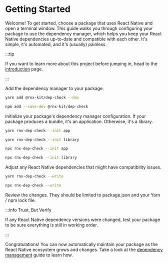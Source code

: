 
# Getting Started

Welcome! To get started, choose a package that uses React Native and open a
terminal window. This guide walks you through configuring your package to use
the dependency manager, which helps you keep your React Native dependencies
up-to-date and compatible with each other. It's simple, it's automated, and it's
(usually) painless.

:::tip

If you want to learn more about this project before jumping in, head to the
[introduction](/docs/introduction) page.

:::

Add the dependency manager to your package.

<Tabs groupId="package-manager">
<TabItem value="yarn" label="Yarn" default>

```sh
yarn add @rnx-kit/dep-check --dev
```

</TabItem>
<TabItem value="npm" label="npm">

```sh
npm add --save-dev @rnx-kit/dep-check
```

</TabItem>
</Tabs>

Initialize your package's dependency manager configuration. If your package
produces a bundle, it's an application. Otherwise, it's a library.

<Tabs groupId="package-manager">
<TabItem value="yarn" label="Yarn" default>

```sh
yarn rnx-dep-check --init app
```

```sh
yarn rnx-dep-check --init library
```

</TabItem>
<TabItem value="npm" label="npm">

```sh
npx rnx-dep-check --init app
```

```sh
npx rnx-dep-check --init library
```

</TabItem>
</Tabs>

Adjust any React Native dependencies that might have compatibility issues.

<Tabs groupId="package-manager">
<TabItem value="yarn" label="Yarn" default>

```sh
yarn rnx-dep-check --write
```

</TabItem>
<TabItem value="npm" label="npm">

```sh
npx rnx-dep-check --write
```

</TabItem>
</Tabs>

Review the changes. They should be limited to package.json and your Yarn / npm lock file.

:::info Trust, But Verify

If any React Native dependency versions were changed, test your package to be sure
everything is still in working order.

:::

Congratulations! You can now automatically maintain your package as the React Native
ecosystem grows and changes. Take a look at the
[dependency management](/docs/guides/dependency-management) guide to learn how.
